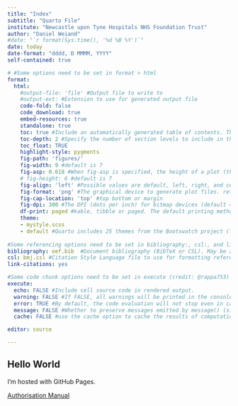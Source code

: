 ```yaml
---
title: "Index" 
subtitle: "Quarto File"
institute: "Newcastle upon Tyne Hospitals NHS Foundation Trust"
author: "Daniel Weiand"
#date: "`r format(Sys.time(), '%d %B %Y')`" 
date: today
date-format: "dddd, D MMMM, YYYY"
self-contained: true

# #Some options need to be set in format > html
format:
  html:
    #output-file: 'file' #Output file to write to
    #output-ext: #Extension to use for generated output file
    code-fold: false
    code_download: true
    embed-resources: true
    standalone: true
    toc: true #Include an automatically generated table of contents. This option has no effect if standalone is false.
    toc-depth: 2 #Specify the number of section levels to include in the table of contents. The default is 3
    toc_float: TRUE
    highlight-style: pygments
    fig-path: 'figures/'
    fig-width: 9 #default is 7
    fig-asp: 0.618 #When fig-asp is specified, the height of a plot (the option fig-height) is calculated from fig-width * fig-asp (the golden ratio is 0.618).
    # fig-height: 6 #default is 7
    fig-align: 'left' #Possible values are default, left, right, and center.
    fig-format: 'png' #The graphical device to generate plot files. retina, png, jpeg, svg, or pdf
    fig-cap-location: 'top' #top bottom or margin
    fig-dpi: 300 #The DPI (dots per inch) for bitmap devices (default = 72)
    df-print: paged #kable, tibble or paged. The default printing method is kable.
    theme:
    - mystyle.scss
    - default #Quarto includes 25 themes from the Bootswatch project (for example, the website uses the cosmo theme). Available themes include: default cerulean cosmo cyborg darkly flatly journal litera lumen lux materia minty morph pulse quartz sandstone simplex sketchy slate solar spacelab superhero united vapor yeti zephyr
    
#Some referencing options need to be set in bibliography:, csl:, and link-citations: 
bibliography: oef.bib  #Document bibliography (BibTeX or CSL). May be a single file or a list of files
csl: bmj.csl #Citation Style Language file to use for formatting references.
link-citations: yes

#Some code chunk options need to be set in execute (credit: @rappa753)
execute:
  echo: FALSE #Include cell source code in rendered output. 
  warning: FALSE #If FALSE, all warnings will be printed in the console instead of the output document
  error: TRUE #By default, the code evaluation will not stop even in case of errors! If we want to stop on errors, we need to set this option to FALSE.
  message: FALSE #Whether to preserve messages emitted by message() (similar to the option warning
  cache: FALSE #use the cache option to cache the results of computations. You may however need to manually refresh the cache if you know that some other input (or even time) has changed sufficiently to warrant an update. To do this, render either individual files or an entire project using the --cache-refresh option, e.g. [terminal] quarto render mydoc.qmd --cache-refresh # single doc or [terminal] quarto render --cache-refresh # entire project

editor: source

---
```


## Hello World

<p>I'm hosted with GitHub Pages.</p>

<a href="authorisation_manual.html">Authorisation Manual</a>